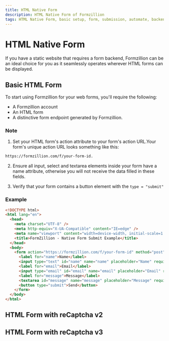 ```yaml
---
title: HTML Native Form
description: HTML Native Form of Formzillion
tags: HTML Native Form, basic setup, form, submission, automate, backend, open-source, integrations, Formzillion
---
```


# HTML Native Form

If you have a static website that requires a form backend, Formzillion can be an ideal choice for you as it seamlessly operates wherever HTML forms can be displayed.

## Basic HTML Form

To start using Formzillion for your web forms, you'll require the following:

- A Formzillion account
- An HTML form
- A distinctive form endpoint generated by Formzillion.

### Note

1. Set your HTML form's action attribute to your form's action URL.Your form's unique action URL looks something like this:

```html copy
https://formzillion.com/f/your-form-id.
```

2. Ensure all input, select and textarea elements inside your form have a name attribute, otherwise you will not receive the data filled in these fields.

3. Verify that your form contains a button element with the `type = "submit"`

### Example

```html copy {10}
<!DOCTYPE html>
<html lang="en">
  <head>
    <meta charset="UTF-8" />
    <meta http-equiv="X-UA-Compatible" content="IE=edge" />
    <meta name="viewport" content="width=device-width, initial-scale=1.0" />
    <title>FormZillion - Native Form Submit Example</title>
  </head>
  <body>
    <form action="https://formzillion.com/f/your-form-id" method="post">
      <label for="name">Name</label>
      <input type="text" id="name" name="name" placeholder="Name" required="" />
      <label for="email">Email</label>
      <input type="email" id="email" name="email" placeholder="Email" required="" />
      <label for="message">Message</label>
      <textarea id="message" name="message" placeholder="Message" required=""></textarea>
      <button type="submit">Send</button>
    </form>
  </body>
</html>
```

## HTML Form with reCaptcha v2

## HTML Form with reCaptcha v3
